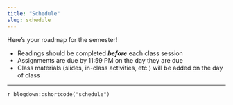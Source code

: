 ```yaml
---
title: "Schedule"
slug: schedule
---
```


Here's your roadmap for the semester!

- <i class="fas fa-book-reader"></i> Readings should be completed ***before*** each class session
- <i class="fas fa-laptop-code"></i> Assignments are due by 11:59 PM on the day they are due
- <i class="fas fa-university"></i> Class materials (slides, in-class activities, etc.) will be added on the day of class

---

`r blogdown::shortcode("schedule")`
